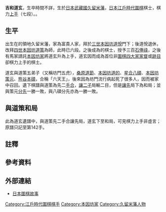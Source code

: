 {{Infobox Go player
| image = 
| 全名 = 吉和道玄
| 出生地 = [[日本|日本]][[筑後國|筑後國]][[久留米藩|久留米藩]]
| 逝世地 = [[日本|日本]]
| 國籍 = 日本
| 師從 = [[本因坊道悅|本因坊道悅]]、[[本因坊道策|本因坊道策]]
| 段位 = [[上手|上手]]（七段）
| 所屬 = [[本因坊家|本因坊家]]
}}
{{japanese|image=|caption=吉和道玄|japanese=吉和 道玄|kana=よしわ どうげん|romaji=Yoshiwa Dōgen}}

'''吉和道玄'''，生卒時間不詳，生於[[日本|日本]][[武藏國|武藏國]][[久留米藩|久留米藩]]，[[日本|日本]][[江戶時代|江戶時代]][[圍棋|圍棋]]棋士，棋力[[上手|上手]]（七段）。{{refTag|name=坐隠談叢|{{Cite book|author=安藤豊次|title=坐隠談叢|publisher=關西圍碁會|location=日本|year=1910|oclc=672461984}}}}。

==生平==
出生在{{link-ja|有馬忠頼|有馬忠頼|有馬中務大輔}}的領地久留米藩，家為富貴人家{{refTag|name=圍棋史話|{{Cite book|author=沙濟琯|title=日本圍棋史話|publisher=世界文物出版社|location=中華民國|year=1983|oclc=815874686}}}}{{refTag|name=棋史|{{Cite web|url=http://go.yenching.edu.hk/jphis.htm|accessdate=2013-06-07|title=日本圍棋史話|author=中華基督教會燕京書院圍棋學會|deadurl=yes|archiveurl=https://web.archive.org/web/20130410044737/http://go.yenching.edu.hk/jphis.htm|archivedate=2013-04-10}}}}，拜於[[本因坊道悅|三世本因坊道悅]]門下；後道悅退休，改拜[[本因坊道策|四世本因坊道策]]為師，此時已六段。之後成為{{link-ja|攝津有馬氏|摂津有馬氏|有馬家}}的棋士{{noteTag|[[圍棋四大家|圍棋四大家]]為下棋給[[征夷大將軍|將軍]]看並領取[[俸祿|俸祿]]，可想做是[[國家|國家]]養的棋士；而有些[[藩主|藩主]]喜碁，也會養一些棋士，可視作地方養的棋士。{{refTag|{{Cite book|title=囲碁の世界|author=中山典之|publisher=岩波書店|isbn=978-4004203438|oclc=22591922|year=1932|language=ja}}}}}}，授予三百[[石_(容量單位)|石]][[俸祿|俸祿]]{{refTag|name=坐隠談叢}}，之後有馬家請託[[本因坊家|本因坊家]]將道玄升為上手，道玄因而成為首位非[[圍棋四大家|圍棋四大家]][[家督|家督]]或[[跡目|跡目]]卻棋力上手的棋士{{refTag|{{Cite web|accessdate=2013-06-12|url=http://kotobank.jp/word/%E5%90%89%E5%92%8C%E9%81%93%E7%8E%84|title=吉和道玄 よしわ-どうげん|publisher=デジタル版 日本人名大辞典+Plusの解説|archive-date=2013-11-02|archive-url=https://web.archive.org/web/20131102170420/http://kotobank.jp/word/%E5%90%89%E5%92%8C%E9%81%93%E7%8E%84|dead-url=no}}}}。

道玄與道策五弟子{{refTag|name=玄妙|{{Cite book|author=酒井猛|title=玄妙道策|publisher=理藝出版社|location=中華民國|year=2006|ISBN=978-9867518927|oclc=191661059}}}}（又稱坊門五虎{{refTag|name=鑑賞|{{Cite web|url=http://www5.plala.or.jp/hasebehp/igo_kotenkifu/dousaku/mokuji.htm|accessdate=2013-06-07|title=道策の棋譜|author=古典棋譜鑑賞室|language=ja|archive-date=2013-07-03|archive-url=https://web.archive.org/web/20130703043638/http://www5.plala.or.jp/hasebehp/igo_kotenkifu/dousaku/mokuji.htm|dead-url=no}}}}{{refTag|{{Cite web|url=http://kotobank.jp/word/%E6%9C%AC%E5%9B%A0%E5%9D%8A%E9%81%93%E7%AD%96|accessdate=2013-06-07|title=本因坊道策|work=世界大百科事典第２版|publisher=株式会社日立ソリューションズ|year=1998|language=ja|archive-date=2013-05-11|archive-url=https://web.archive.org/web/20130511131105/http://kotobank.jp/word/%E6%9C%AC%E5%9B%A0%E5%9D%8A%E9%81%93%E7%AD%96|dead-url=no}}}}），[[井上道節因碩|桑原道節]]、[[本因坊道的|本因坊道的]]、[[星合八碩|星合八碩]]、[[本因坊策元|本因坊策元]]、[[熊谷本碩|熊谷本碩]]，合稱「六天王」，後來因為坊門流行病起死了很多人，因而被家中召回{{refTag|name=圍棋史話}}{{refTag|name=棋史}}。遺下棋譜與道策為先二[[手合_(圍棋)|手合]]，[[讓子|讓二子]]局輸二目，但是[[讓先|讓先]]局下為和局；並與策元[[分先|分先]]一勝一敗，與八碩分先亦為一勝一敗{{refTag|name=坐隠談叢}}。

==與道策和局==
{{围棋棋盘
|  |  |  |  |  |  |  |  |  |  |  |  |  |  |  |  |  |  |  
|  |  |  |  |  |  |  |  |  |  |  |  |  |  |  |  |  |  |  
|  |  |  | w|  |  |  |  | w| w|  |  |  | b| b| b|  |  |  
|  | w|  | x|  | w| w| w| b| w|  |  |  |  | w| w| b| b|  
|  | w| b| b| b| w| b| b| b|  |  |  |  |  |  |  | w|  |  
| w| b| w| w| w| b| w|  |  | w| w|  |  |  |  |  |  |  |  
|  | b| b|  | b| b| w| w| w| b| b| b|  |  |  |  |  |  |  
|  | b| b|  | b| b| w| b| b| w|  |  | w|  |  |  | w|  |  
|  | w| w|  | w| b|  | b|  |  |  | b|  |  |  |  |  |  |  
|  |  |  | x| w| b| b|  |  | x|  |  |  | b|  | x| b|  |  
|  |  | w|  | w| w| w| b| b| b| w| w|  |  |  |  |  |  |  
|  |  | w| b| w|  | w| w| w| w| b|  | b|  |  |  |  |  |  
|  | b| w| w| b| b| b| b| w|  | b|  |  |  |  |  |  |  |  
|  | b|  |  | b| w|  |  | w|  | w|  | b|  |  |  | w|  |  
|  |  |  | b| b|  |  |  |  |  | w|  | w|  |  | w|  |  |  
|  | b| b| w| w| b| b| b|  | x| w| b|  |  | b| b| w|  |  
|  | b| w|  | w| b|  |  | b| b| w|  |  | b|  | w| b| b|  
|  | w|  | w| w| w| b| b|  | w| b| b|  |  | w|  | w| w|  
|  |  |  |  |  | b|  |  |  |  |  |  |  |  |  |  |  |  |  
|26}}
此為道玄遺譜中，與道策先二手合讓先局，道玄下至和局，可見棋力上手非虛言；原譜只記至第142手{{refTag|{{Cite web|accessdate=2013-06-12|url=http://www.gorecord.net/record/view/12002.html|title=吉和道玄 對 本因坊道策|publisher=圍棋棋譜搜尋網}}{{Dead link|date=2018年7月 |bot=InternetArchiveBot |fix-attempted=no }}}}。

==註釋==
{{Reflist|1|list={{noteFoot}}}}

==參考資料==
{{Reflist|2|list={{refFoot}}}}

==外部連結==
*[https://web.archive.org/web/20150418000611/http://www.flygo.net/history/jhistory/jhistory_index.html 日本圍棋故事]

[[Category:江戶時代圍棋棋手|Category:江戶時代圍棋棋手]]
[[Category:本因坊家|Category:本因坊家]]
[[Category:久留米藩人物|Category:久留米藩人物]]